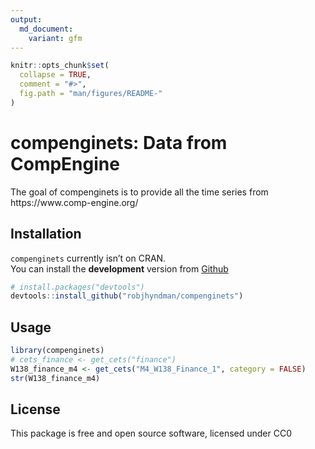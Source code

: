 ```yaml
---
output:
  md_document:
    variant: gfm
---
```


<!-- README.md is generated from README.Rmd. Please edit that file -->

```r
knitr::opts_chunk$set(
  collapse = TRUE,
  comment = "#>",
  fig.path = "man/figures/README-"
)
```

# compenginets: Data from CompEngine

The goal of compenginets is to provide all the time series from  https://www.comp-engine.org/

## Installation

`compenginets` currently isn't on CRAN.  
You can install the **development** version from
[Github](https://github.com/robjhyndman/compenginets)

```r
# install.packages("devtools")
devtools::install_github("robjhyndman/compenginets")
```

## Usage

```r
library(compenginets)
# cets_finance <- get_cets("finance")
W138_finance_m4 <- get_cets("M4_W138_Finance_1", category = FALSE)
str(W138_finance_m4)

```

## License

This package is free and open source software, licensed under CC0
